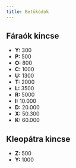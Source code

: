 ```yaml
---
title: Betűkódok
---
```


<div class="container">
<div class="row">
<div class="col-sm-6">
# Fáraók kincse

- **Y:** 300
- **P:** 500
- **O:** 800
- **C:** 1000
- **U:** 1300
- **T:** 2000
- **L:** 3500
- **R:** 5000
- **I:** 10.000
- **D:** 20.000
- **X:** 50.300
- **K:** 60.000
</div>
<div class="col-sm-6">
# Kleopátra kincse

- **Z:** 500
- **Y:** 1000
</div>
</div>
</div>
